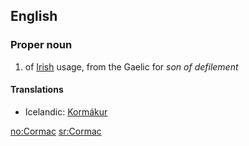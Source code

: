 ==English==

===Proper noun===
{{en-proper noun}}

# {{given name|male|from=Irish}} of [[Irish]] usage, from the Gaelic for ''son of defilement''

====Translations====
{{trans-top|male given name}}
*Icelandic: [[Kormákur]]
{{trans-mid}}
{{trans-bottom}}

[[no:Cormac]]
[[sr:Cormac]]